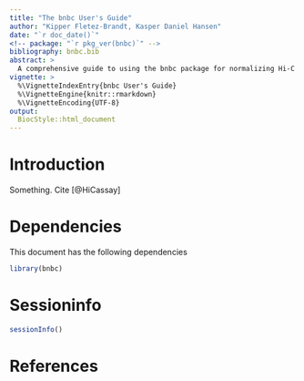 ```yaml
---
title: "The bnbc User's Guide"
author: "Kipper Fletez-Brandt, Kasper Daniel Hansen"
date: "`r doc_date()`"
<!-- package: "`r pkg_ver(bnbc)`" -->
bibliography: bnbc.bib
abstract: >
  A comprehensive guide to using the bnbc package for normalizing Hi-C replicates.
vignette: >
  %\VignetteIndexEntry{bnbc User's Guide}
  %\VignetteEngine{knitr::rmarkdown}
  %\VignetteEncoding{UTF-8}
output: 
  BiocStyle::html_document
---
```


# Introduction

Something. Cite [@HiCassay]

# Dependencies

This document has the following dependencies

```r
library(bnbc)
```

# Sessioninfo

```r
sessionInfo()
```

# References


